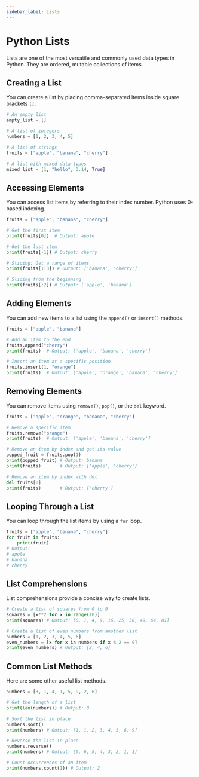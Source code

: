 ```yaml
---
sidebar_label: Lists
---
```


# Python Lists

Lists are one of the most versatile and commonly used data types in Python. They are ordered, mutable collections of items.

## Creating a List

You can create a list by placing comma-separated items inside square brackets `[]`.

```python
# An empty list
empty_list = []

# A list of integers
numbers = [1, 2, 3, 4, 5]

# A list of strings
fruits = ["apple", "banana", "cherry"]

# A list with mixed data types
mixed_list = [1, "hello", 3.14, True]
```

## Accessing Elements

You can access list items by referring to their index number. Python uses 0-based indexing.

```python
fruits = ["apple", "banana", "cherry"]

# Get the first item
print(fruits[0])  # Output: apple

# Get the last item
print(fruits[-1]) # Output: cherry

# Slicing: Get a range of items
print(fruits[1:3]) # Output: ['banana', 'cherry']

# Slicing from the beginning
print(fruits[:2]) # Output: ['apple', 'banana']
```

## Adding Elements

You can add new items to a list using the `append()` or `insert()` methods.

```python
fruits = ["apple", "banana"]

# Add an item to the end
fruits.append("cherry")
print(fruits)  # Output: ['apple', 'banana', 'cherry']

# Insert an item at a specific position
fruits.insert(1, "orange")
print(fruits)  # Output: ['apple', 'orange', 'banana', 'cherry']
```

## Removing Elements

You can remove items using `remove()`, `pop()`, or the `del` keyword.

```python
fruits = ["apple", "orange", "banana", "cherry"]

# Remove a specific item
fruits.remove("orange")
print(fruits)  # Output: ['apple', 'banana', 'cherry']

# Remove an item by index and get its value
popped_fruit = fruits.pop(1)
print(popped_fruit) # Output: banana
print(fruits)       # Output: ['apple', 'cherry']

# Remove an item by index with del
del fruits[0]
print(fruits)       # Output: ['cherry']
```

## Looping Through a List

You can loop through the list items by using a `for` loop.

```python
fruits = ["apple", "banana", "cherry"]
for fruit in fruits:
    print(fruit)
# Output:
# apple
# banana
# cherry
```

## List Comprehensions

List comprehensions provide a concise way to create lists.

```python
# Create a list of squares from 0 to 9
squares = [x**2 for x in range(10)]
print(squares) # Output: [0, 1, 4, 9, 16, 25, 36, 49, 64, 81]

# Create a list of even numbers from another list
numbers = [1, 2, 3, 4, 5, 6]
even_numbers = [x for x in numbers if x % 2 == 0]
print(even_numbers) # Output: [2, 4, 6]
```

## Common List Methods

Here are some other useful list methods.

```python
numbers = [3, 1, 4, 1, 5, 9, 2, 6]

# Get the length of a list
print(len(numbers)) # Output: 8

# Sort the list in place
numbers.sort()
print(numbers) # Output: [1, 1, 2, 3, 4, 5, 6, 9]

# Reverse the list in place
numbers.reverse()
print(numbers) # Output: [9, 6, 5, 4, 3, 2, 1, 1]

# Count occurrences of an item
print(numbers.count(1)) # Output: 2
```